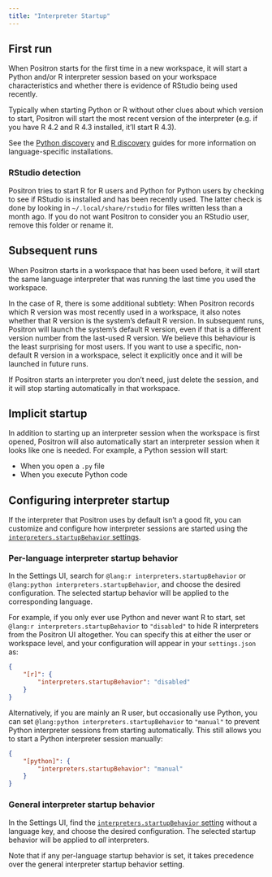 ```yaml
---
title: "Interpreter Startup"
---
```


## First run

When Positron starts for the first time in a new workspace, it will start a Python and/or R interpreter session based on your workspace characteristics and whether there is evidence of RStudio being used recently.

Typically when starting Python or R without other clues about which version to start, Positron will start the most recent version of the interpreter (e.g. if you have R 4.2 and R 4.3 installed, it'll start R 4.3).

See the [Python discovery](python-installations.qmd) and [R discovery](r-installations.qmd) guides for more information on language-specific installations.

### RStudio detection

Positron tries to start R for R users and Python for Python users by checking to see if RStudio is installed and has been recently used. The latter check is done by looking in `~/.local/share/rstudio` for files written less than a month ago. If you do not want Positron to consider you an RStudio user, remove this folder or rename it.

## Subsequent runs

When Positron starts in a workspace that has been used before, it will start the same language interpreter that was running the last time you used the workspace.

In the case of R, there is some additional subtlety:
When Positron records which R version was most recently used in a workspace, it also notes whether that R version is the system's default R version.
In subsequent runs, Positron will launch the system's default R version, even if that is a different version number from the last-used R version.
We believe this behaviour is the least surprising for most users.
If you want to use a specific, non-default R version in a workspace, select it explicitly once and it will be launched in future runs.

If Positron starts an interpreter you don't need, just delete the session, and it will stop starting automatically in that workspace.

## Implicit startup

In addition to starting up an interpreter session when the workspace is first opened, Positron will also automatically start an interpreter session when it looks like one is needed. For example, a Python session will start:

- When you open a `.py` file
- When you execute Python code

## Configuring interpreter startup

If the interpreter that Positron uses by default isn't a good fit, you can customize and configure how interpreter sessions are started using the [`interpreters.startupBehavior` settings](positron://settings/interpreters.startupBehavior).

### Per-language interpreter startup behavior

In the Settings UI, search for `@lang:r interpreters.startupBehavior` or `@lang:python interpreters.startupBehavior`, and choose the desired configuration. The selected startup behavior will be applied to the corresponding language.

For example, if you only ever use Python and never want R to start, set `@lang:r interpreters.startupBehavior` to `"disabled"` to hide R interpreters from the Positron UI altogether. You can specify this at either the user or workspace level, and your configuration will appear in your `settings.json` as:

```json
{
    "[r]": {
        "interpreters.startupBehavior": "disabled"
    }
}
```
Alternatively, if you are mainly an R user, but occasionally use Python, you can set `@lang:python interpreters.startupBehavior` to `"manual"` to prevent Python interpreter sessions from starting automatically. This still allows you to start a Python interpreter session manually:

```json
{
    "[python]": {
        "interpreters.startupBehavior": "manual"
    }
}
```

### General interpreter startup behavior

In the Settings UI, find the [`interpreters.startupBehavior` setting](positron://settings/interpreters.startupBehavior) without a language key, and choose the desired configuration. The selected startup behavior will be applied to _all_ interpreters.

Note that if any per-language startup behavior is set, it takes precedence over the general interpreter startup behavior setting.
